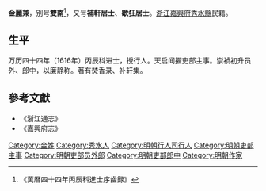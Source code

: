 {{Otheruses|other=名为金双南的其他人物|金双南}}

'''金麗兼'''，别号'''雙南'''<ref>《萬曆四十四年丙辰科進士序齒録》</ref>，又号'''補軒居士'''、'''歇狂居士'''。[[浙江|浙江]][[嘉興府|嘉興府]][[秀水縣|秀水縣]]民籍。

== 生平 ==
万历四十四年（1616年）丙辰科进士，授行人。天启间擢吏部主事。崇祯初升员外、郎中，以廉静称。著有焚香录、补轩集。

==參考文獻==
{{reflist}}
*《浙江通志》
*《嘉興府志》

{{萬曆四十四年丙辰科殿試金榜}}

{{Authority control}}

{{DEFAULTSORT:Jin金}}
[[Category:金姓|Category:金姓]]
[[Category:秀水人|Category:秀水人]]
[[Category:明朝行人司行人|Category:明朝行人司行人]]
[[Category:明朝吏部主事|Category:明朝吏部主事]]
[[Category:明朝吏部员外郎|Category:明朝吏部员外郎]]
[[Category:明朝吏部郎中|Category:明朝吏部郎中]]
[[Category:明朝作家|Category:明朝作家]]